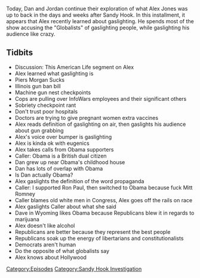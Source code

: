 {{DEFAULTSORT:
    #_EPISODE_0278:January 3, 2013
}}{{Episode
    | title           = January 3, 2013
    | caption         = Listen to this episode on [https://knowledgefight.libsyn.com/knowledge-fight-january-3-2013 Libsyn] [https://open.spotify.com/episode/5bupBs80HOBpLmzMmWxO7K Spotify]
    | episodeNumber   = 278
    | length          = 01:46:03
    | airDate         = March 22, 2019
    | coverageDate    = January 3, 2013
    | episodeType     = [[:Category:Sandy Hook Investigation|Sandy Hook Investigation]]
    | appearance      = [[Piers Morgan]], [[Callers]], [[Dave in Wyoming]], [[Obama]], [[Ron Paul]], [[Mitt Romney]]
    | oocDrop         = I Use White Propaganda
    | previousEpisode = [[277: March 15, 2019]]
    | nextEpisode     = [[279: Formulaic Objections]]
}}

{{Stub}}

Today, Dan and Jordan continue their exploration of what Alex Jones was up to back in the days and weeks after Sandy Hook. In this installment, it appears that Alex recently learned about gaslighting. He spends most of the show accusing the "Globalists" of gaslighting people, while gaslighting his audience like crazy.

==Tidbits==

*Discussion: This American Life segment on Alex
*Alex learned what gaslighting is
*Piers Morgan Sucks
*Illinois gun ban bill
*Machine gun nest checkpoints
*Cops are pulling over InfoWars employees and their significant others
*Sobriety checkpoint rant
*Don't trust poor hospitals
*Doctors are trying to give pregnant women extra vaccines
*Alex reads definition of gaslighting on air, then gaslights his audience about gun grabbing
*Alex's voice over bumper is gaslighting
*Alex is kinda ok with eugenics
*Alex takes calls from Obama supporters
*Caller: Obama is a British dual citizen
*Dan grew up near Obama's childhood house
*Dan has lots of overlap with Obama
*Is Dan actually Obama?
*Alex gaslights the definition of the word propaganda
*Caller: I supported Ron Paul, then switched to Obama because fuck Mitt Romney
*Caller blames old white men in Congress, Alex goes off the rails on race
*Alex gaslights Caller about what she said
*Dave in Wyoming likes Obama because Republicans blew it in regards to marijuana
*Alex doesn't like alcohol
*Republicans are better because they represent the best people
*Republicans soak up the energy of libertarians and constitutionalists
*Democrats aren't human
*Do the opposite of what globalists say
*Alex knows about Hollywood

[[Category:Episodes]]
[[Category:Sandy Hook Investigation]]
